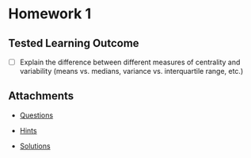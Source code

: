 # Homework 1

## Tested Learning Outcome 

- [ ] Explain the difference between different measures of centrality and variability (means vs. medians, variance vs. interquartile range, etc.)

## Attachments

* [Questions](Questions.pdf)

* [Hints](Hints.pdf)

* [Solutions](Solutions.pdf)
